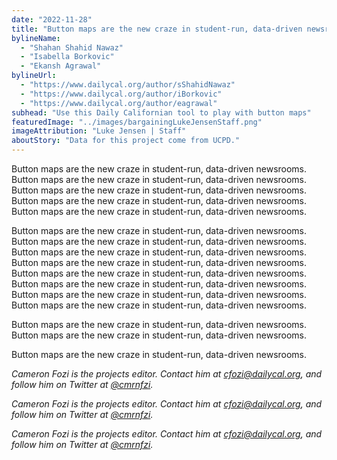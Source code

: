 ```yaml
---
date: "2022-11-28"
title: "Button maps are the new craze in student-run, data-driven newsrooms"
bylineName:
  - "Shahan Shahid Nawaz"
  - "Isabella Borkovic"
  - "Ekansh Agrawal"
bylineUrl:
  - "https://www.dailycal.org/author/sShahidNawaz"
  - "https://www.dailycal.org/author/iBorkovic"
  - "https://www.dailycal.org/author/eagrawal"
subhead: "Use this Daily Californian tool to play with button maps"
featuredImage: "../images/bargainingLukeJensenStaff.png"
imageAttribution: "Luke Jensen | Staff"
aboutStory: "Data for this project come from UCPD."
---
```


Button maps are the new craze in student-run, data-driven newsrooms. Button maps are the new craze in student-run, data-driven newsrooms. Button maps are the new craze in student-run, data-driven newsrooms. Button maps are the new craze in student-run, data-driven newsrooms. Button maps are the new craze in student-run, data-driven newsrooms.

Button maps are the new craze in student-run, data-driven newsrooms. Button maps are the new craze in student-run, data-driven newsrooms. Button maps are the new craze in student-run, data-driven newsrooms. Button maps are the new craze in student-run, data-driven newsrooms. Button maps are the new craze in student-run, data-driven newsrooms. Button maps are the new craze in student-run, data-driven newsrooms. Button maps are the new craze in student-run, data-driven newsrooms. Button maps are the new craze in student-run, data-driven newsrooms.

<ButtonMap />

Button maps are the new craze in student-run, data-driven newsrooms. Button maps are the new craze in student-run, data-driven newsrooms.

Button maps are the new craze in student-run, data-driven newsrooms.

_Cameron Fozi is the projects editor. Contact him at [cfozi@dailycal.org](mailto:cfozi@dailycal.org), and follow him on Twitter at <a href="https://twitter.com/cmrnfzi" target="_blank">@cmrnfzi</a>._

_Cameron Fozi is the projects editor. Contact him at [cfozi@dailycal.org](mailto:cfozi@dailycal.org), and follow him on Twitter at <a href="https://twitter.com/cmrnfzi" target="_blank">@cmrnfzi</a>._

_Cameron Fozi is the projects editor. Contact him at [cfozi@dailycal.org](mailto:cfozi@dailycal.org), and follow him on Twitter at <a href="https://twitter.com/cmrnfzi" target="_blank">@cmrnfzi</a>._
